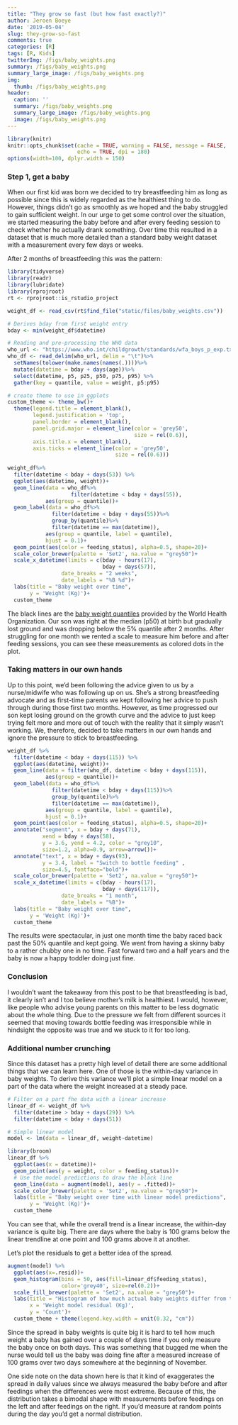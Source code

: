 ```yaml
---
title: "They grow so fast (but how fast exactly?)"
author: Jeroen Boeye
date: '2019-05-04'
slug: they-grow-so-fast
comments: true
categories: [R]
tags: [R, Kids]
twitterImg: /figs/baby_weights.png
summary: /figs/baby_weights.png
summary_large_image: /figs/baby_weights.png
img:
  thumb: /figs/baby_weights.png
header:
  caption: ''
  summary: /figs/baby_weights.png
  summary_large_image: /figs/baby_weights.png
  image: /figs/baby_weights.png
---
```


```r
library(knitr)
knitr::opts_chunk$set(cache = TRUE, warning = FALSE, message = FALSE, 
                      echo = TRUE, dpi = 180)
options(width=100, dplyr.width = 150)
```

### Step 1, get a baby

When our first kid was born we decided to try breastfeeding him as long as possible since this is widely regarded as the healthiest thing to do. However, things didn't go as smoothly as we hoped and the baby struggled to gain sufficient weight. In our urge to get some control over the situation, we started measuring the baby before and after every feeding session to check whether he actually drank something. Over time this resulted in a dataset that is much more detailed than a standard baby weight dataset with a measurement every few days or weeks. 

After 2 months of breastfeeding this was the pattern:

```r
library(tidyverse)
library(readr)
library(lubridate)
library(rprojroot)
rt <- rprojroot::is_rstudio_project

weight_df <- read_csv(rt$find_file("static/files/baby_weights.csv")) 

# Derives bday from first weight entry
bday <- min(weight_df$datetime)

# Reading and pre-processing the WHO data
who_url <- "https://www.who.int/childgrowth/standards/wfa_boys_p_exp.txt"
who_df <- read_delim(who_url, delim = "\t")%>%
  setNames(tolower(make.names(names(.))))%>%
  mutate(datetime = bday + days(age))%>%
  select(datetime, p5, p25, p50, p75, p95) %>% 
  gather(key = quantile, value = weight, p5:p95)

# create theme to use in ggplots
custom_theme <- theme_bw()+
  theme(legend.title = element_blank(),
        legend.justification = 'top',
        panel.border = element_blank(),
        panel.grid.major = element_line(color = 'grey50', 
                                        size = rel(0.6)),
        axis.title.x = element_blank(),
        axis.ticks = element_line(color = 'grey50', 
                                  size = rel(0.6)))
  
weight_df%>%
  filter(datetime < bday + days(53)) %>% 
  ggplot(aes(datetime, weight))+
  geom_line(data = who_df%>%
                    filter(datetime < bday + days(55)), 
            aes(group = quantile))+
  geom_label(data = who_df%>%
              filter(datetime < bday + days(55))%>%
              group_by(quantile)%>%
              filter(datetime == max(datetime)),
            aes(group = quantile, label = quantile),
            hjust = 0.1)+
  geom_point(aes(color = feeding_status), alpha=0.5, shape=20)+
  scale_color_brewer(palette = 'Set2', na.value = "grey50")+
  scale_x_datetime(limits = c(bday - hours(17), 
                              bday + days(57)),
                 date_breaks = "2 weeks", 
                 date_labels = "%B %d")+
  labs(title = "Baby weight over time",
       y = 'Weight (Kg)')+
  custom_theme

```

The black lines are the [baby weight quantiles](https://www.who.int/childgrowth/standards/wfa_boys_p_exp.txt) provided by the World Health Organization. Our son was right at the median (p50) at birth but gradually lost ground and was dropping below the 5% quantile after 2 months.
After struggling for one month we rented a scale to measure him before and after feeding sessions, you can see these measurements as colored dots in the plot.

### Taking matters in our own hands

Up to this point, we'd been following the advice given to us by a nurse/midwife who was following up on us. She's a strong breastfeeding advocate and as first-time parents we kept following her advice to push through during those first two months. However, as time progressed our son kept losing ground on the growth curve and the advice to just keep trying felt more and more out of touch with the reality that it simply wasn't working. We, therefore, decided to take matters in our own hands and ignore the pressure to stick to breastfeeding. 

```r
weight_df %>%
  filter(datetime < bday + days(115)) %>% 
  ggplot(aes(datetime, weight))+
  geom_line(data = filter(who_df, datetime < bday + days(115)), 
            aes(group = quantile))+
  geom_label(data = who_df%>%
              filter(datetime < bday + days(115))%>%
              group_by(quantile)%>%
              filter(datetime == max(datetime)),
            aes(group = quantile, label = quantile),
            hjust = 0.1)+
  geom_point(aes(color = feeding_status), alpha=0.5, shape=20)+
  annotate("segment", x = bday + days(71), 
           xend = bday + days(58), 
           y = 3.6, yend = 4.2, color = "grey10", 
           size=1.2, alpha=0.9, arrow=arrow())+
  annotate("text", x = bday + days(93), 
           y = 3.4, label = "Switch to bottle feeding" , 
           size=4.5, fontface="bold")+
  scale_color_brewer(palette = 'Set2', na.value = "grey50")+
  scale_x_datetime(limits = c(bday - hours(17), 
                              bday + days(117)),
                 date_breaks = "1 month", 
                 date_labels = "%B")+
  labs(title = "Baby weight over time",
       y = 'Weight (Kg)')+
  custom_theme
```

The results were spectacular, in just one month time the baby raced back past the 50% quantile and kept going. We went from having a skinny baby to a rather chubby one in no time. Fast forward two and a half years and the baby is now a happy toddler doing just fine.


### Conclusion

I wouldn't want the takeaway from this post to be that breastfeeding is bad, it clearly isn't and I too believe mother's milk is healthiest. I would, however, like people who advise young parents on this matter to be less dogmatic about the whole thing. Due to the pressure we felt from different sources it seemed that moving towards bottle feeding was irresponsible while in hindsight the opposite was true and we stuck to it for too long. 


### Additional number crunching

Since this dataset has a pretty high level of detail there are some additional things that we can learn here. One of those is the within-day variance in baby weights. To derive this variance we'll plot a simple linear model on a part of the data where the weight increased at a steady pace.

```r
# Filter on a part fhe data with a linear increase
linear_df <- weight_df %>%
  filter(datetime > bday + days(29)) %>%
  filter(datetime < bday + days(51)) 

# Simple linear model
model <- lm(data = linear_df, weight~datetime)

library(broom)
linear_df %>% 
  ggplot(aes(x = datetime))+
  geom_point(aes(y = weight, color = feeding_status))+
  # Use the model predictions to draw the black line
  geom_line(data = augment(model), aes(y = .fitted))+
  scale_color_brewer(palette = 'Set2', na.value = "grey50")+
  labs(title = "Baby weight over time with linear model predictions",
       y = 'Weight (Kg)')+
  custom_theme
```

You can see that, while the overall trend is a linear increase, the within-day variance is quite big. There are days where the baby is 100 grams below the linear trendline at one point and 100 grams above it at another.

Let's plot the residuals to get a better idea of the spread.
```r
augment(model) %>% 
  ggplot(aes(x=.resid))+
  geom_histogram(bins = 50, aes(fill=linear_df$feeding_status), 
                 color='grey40', size=rel(0.2))+
  scale_fill_brewer(palette = 'Set2', na.value = "grey50")+
  labs(title = "Histogram of how much actual baby weights differ from the linear increase",
       x = 'Weight model residual (Kg)',
       y = 'Count')+
  custom_theme + theme(legend.key.width = unit(0.32, "cm"))
```

Since the spread in baby weights is quite big it is hard to tell how much weight a baby has gained over a couple of days time if you only measure the baby once on both days. This was something that bugged me when the nurse would tell us the baby was doing fine after a measured increase of 100 grams over two days somewhere at the beginning of November. 

One side note on the data shown here is that it kind of exaggerates the spread in daily values since we always measured the baby before and after feedings when the differences were most extreme. Because of this, the distribution takes a bimodal shape with measurements before feedings on the left and after feedings on the right. If you'd measure at random points during the day you'd get a normal distribution.